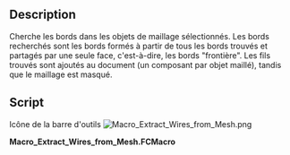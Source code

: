 <languages/>

{{Macro/fr
|Name=Macro Extract Wires from Mesh
|Icon=Macro_Extract_Wires_from_Mesh.png
|Description=Trouve les polylignes frontières dans les objets maillés sélectionnés. Les polylignes frontières sont formées à partir de toutes les arêtes trouvées dans le maillage qui ne sont partagées que par une seule face, c'est-à-dire qu'il s'agit d'arêtes « frontières ». Les polylignes trouvées sont ajoutés au document (un composé par maillage), tandis que le maillage lui-même est caché.
|Author=Yorik
|Version=1
|Date=2016-12-17
|FCVersion=Toutes
|Download=[https://wiki.freecad.org/images/2/28/Macro_Extract_Wires_from_Mesh.png Icône de la barre d'outils]
}}

==Description==

Cherche les bords dans les objets de maillage sélectionnés. Les bords recherchés sont les bords formés à partir de tous les bords trouvés et partagés par une seule face, c'est-à-dire, les bords "frontière". Les fils trouvés sont ajoutés au document (un composant par objet maillé), tandis que le maillage est masqué.

==Script==

Icône de la barre d'outils
[[Image:Macro_Extract_Wires_from_Mesh.png]]

'''Macro_Extract_Wires_from_Mesh.FCMacro'''

{{MacroCode|code=
#!/usr/bin/python

# This macro will extract wires from selected meshes
# The result is a new Part Compound containing wires, one per original mesh object
# The selected meshes will be hidden but still selected after the operation.
# Warning, it takes a bit of time...

import FreeCAD,FreeCADGui,Part,Draft,DraftGeomUtils,Mesh
for obj in FreeCADGui.Selection.getSelection():
    if obj.isDerivedFrom("Mesh::Feature"):
        shape = Part.Shape()
        shape.makeShapeFromMesh(obj.Mesh.Topology,0.1)
        edges = []
        lut = {}
        for f in shape.Faces:
            for e in f.Edges:
                lut.setdefault(e.hashCode(),[]).append(e)
        for k,v in lut.items():
            if len(v) == 1:
                edges.extend(v)
        if edges:
            wires = DraftGeomUtils.findWires(edges)
            if wires:
                Part.show(Part.makeCompound(wires))
                obj.ViewObject.hide()
}}